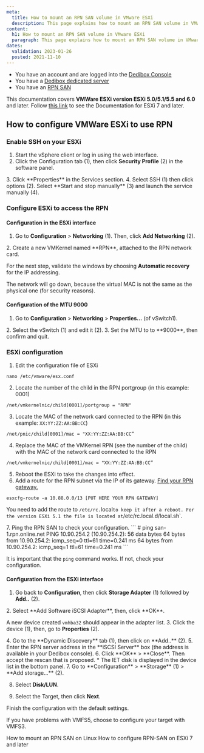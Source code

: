 ```yaml
---
meta:
  title: How to mount an RPN SAN volume in VMware ESXi
  description: This page explains how to mount an RPN SAN volume in VMware ESXi
content:
  h1: How to mount an RPN SAN volume in VMware ESXi
  paragraph: This page explains how to mount an RPN SAN volume in VMware ESXi
dates:
  validation: 2023-01-26
  posted: 2021-11-10
---
```


<Message type="requirement">

* You have an account and are logged into the [Dedibox Console](https://console.online.net)
* You have a [Dedibox dedicated server](https://www.scaleway.com/en/dedibox/)
* You have an [RPN SAN](https://www.scaleway.com/en/dedibox/storage/rpn-san/) 

</Message>

<Message type="important">

This documentation covers **VMWare ESXi version ESXi 5.0/5.1/5.5 and 6.0** and later. Follow [this link](/dedibox-network/rpn/how-to/use-rpn-san-esxi-v7) to see the Documentation for ESXi 7 and later.

</Message>

## How to configure VMWare ESXi to use RPN

### Enable SSH on your ESXi

1. Start the vSphere client or log in using the web interface. 
2. Click the Configuration tab (1), then click **Security Profile** (2) in the software panel.

  <Lightbox src="scaleway_esxi-san-en-01.webp" /> 
3. Click **Properties** in the Services section.

  <Lightbox src="scaleway_esxi-san-en-02.webp" /> 
4. Select SSH (1) then click options (2). Select **Start and stop manually** (3) and launch the service manually (4).

  <Lightbox src="scaleway_esxi-san-en-03.webp" /> 

### Configure ESXi to access the RPN

#### Configuration in the ESXi interface

1. Go to **Configuration** > **Networking** (1). Then, click **Add Networking** (2).

  <Lightbox src="scaleway_esxi-san-en-04.webp" /> 
2. Create a new VMKernel named **RPN**, attached to the RPN network card.

  <Lightbox src="scaleway_esxi-san-en-05.webp" /> 

  <Lightbox src="scaleway_esxi-san-en-06.webp" /> 

For the next step, validate the windows by choosing **Automatic recovery** for the IP addressing.

<Message type="important">

The network will go down, because the virtual MAC is not the same as the physical one (for security reasons).

</Message>

#### Configuration of the MTU 9000

1. Go to **Configuration** > **Networking** > **Properties...** (of vSwitch1).

  <Lightbox src="scaleway_esxi-san-en-07.webp" /> 
2. Select the vSwitch (1) and edit it (2).

  <Lightbox src="scaleway_esxi-san-en-08.webp" /> 
3. Set the MTU to to **9000**, then confirm and quit.

  <Lightbox src="scaleway_esxi-san-en-09.webp" /> 

### ESXi configuration

1. Edit the configuration file of ESXi
  ```
  nano /etc/vmware/esx.conf
  ```
2. Locate the number of the child in the RPN portgroup (in this example: 0001)
  ```
  /net/vmkernelnic/child[0001]/portgroup = "RPN"
  ```
3. Locate the MAC of the network card connected to the RPN (in this example: `XX:YY:ZZ:AA:BB:CC`)
  ```
  /net/pnic/child[0001]/mac = "XX:YY:ZZ:AA:BB:CC”
  ```
4. Replace the MAC of the VMKernel RPN (see the number of the child) with the MAC of the network card connected to the RPN
  ```
  /net/vmkernelnic/child[0001]/mac = "XX:YY:ZZ:AA:BB:CC”
  ```
5. Reboot the ESXi to take the changes into effect.
6. Add a route for the RPN subnet via the IP of its gateway. [Find your RPN gateway.](/dedibox-network/rpn/how-to/find-rpn-gateway)
  ```
  esxcfg-route -a 10.88.0.0/13 [PUT HERE YOUR RPN GATEWAY]
  ```

  <Message type="important">

  You need to add the route to `/etc/rc.`local` to keep it after a reboot.
  For the version ESXi 5.1 the file is located at `/etc/rc.local.d/local.sh`.

  </Message>
7. Ping the RPN SAN to check your configuration.
  ```
  # ping san-1.rpn.online.net
  PING 10.90.254.2 (10.90.254.2): 56 data bytes
  64 bytes from 10.90.254.2: icmp_seq=0 ttl=61 time=0.241 ms
  64 bytes from 10.90.254.2: icmp_seq=1 ttl=61 time=0.241 ms
  ```
  <Message type="important">

  It is important that the `ping` command works. If not, check your configuration. 

  </Message>

#### Configuration from the ESXi interface

1. Go back to **Configuration**, then click **Storage Adapter** (1) followed by **Add..** (2).

  <Lightbox src="scaleway_esxi-san-en-10.webp" /> 
2. Select **Add Software iSCSI Adapter**, then, click **OK**.

  <Lightbox src="scaleway_esxi-san-en-11.webp" /> 

  A new device created `vmhba32` should appear in the adapter list.
3. Click the device (1), then, go to **Properties** (2).

  <Lightbox src="scaleway_esxi-san-en-12.webp" /> 
4. Go to the **Dynamic Discovery** tab (1), then click on **Add..** (2).

  <Lightbox src="scaleway_esxi-san-en-13.webp" /> 
5. Enter the RPN server address in the **iSCSI Server** box (the address is available in your Dedibox console).

  <Lightbox src="scaleway_esxi-san-en-14.webp" /> 
6. Click **OK** > **Close**. Then accept the rescan that is proposed.
    <Lightbox src="scaleway_esxi-san-en-15.webp" /> 
    * The IET disk is displayed in the device list in the bottom panel.
7. Go to **Configuration** > **Storage** (1) > **Add storage...** (2).

  <Lightbox src="scaleway_esxi-san-en-16.webp" /> 
 
8. Select **Disk/LUN**.

  <Lightbox src="scaleway_esxi-san-en-17.webp" /> 
  
9. Select the Target, then click **Next**.

  <Lightbox src="scaleway_esxi-san-en-18.webp" /> 

Finish the configuration with the default settings.

<Message type="tip">

If you have problems with VMFS5, choose to configure your target with VMFS3.

</Message>

<Navigation title="See Also">
  <PreviousButton to="/dedibox-network/rpn/how-to/mount-rpn-san-linux/">How to mount an RPN SAN on Linux</PreviousButton>
  <NextButton to="/dedibox-network/rpn/how-to/use-rpn-san-esxi-v7/">How to configure RPN-SAN on ESXi 7 and later</NextButton>
</Navigation>